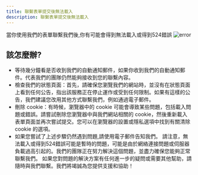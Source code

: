 ```yaml
---
title: 聯繫表單提交後無法載入
description: 聯繫表單提交後無法載入
---
```

當你使用我們的表單聯繫我們後,你有可能會得到無法載入或得到524錯誤
![error](/error.jpg)
## 該怎麼辦?
- 等待幾分鐘看是否收到我們的自動通知郵件，如果你收到我們的自動通知郵件。代表我們的團隊仍然能夠接收到您的聯繫內容。
- 檢查我們的狀態頁面：首先，請確保您瀏覽我們的網站時，並沒有在狀態頁面上看到任何公告，指出該服務正在停止運作或受到任何限制。如果有這樣的公告，我們建議您改用其他方式聯繫我們，例如通過電子郵件。
- 刪除 cookie：有時候，瀏覽器中的 cookie 可能會導致某些問題，包括載入問題或錯誤。請嘗試刪除您瀏覽器中與我們網站相關的 cookie，然後重新載入表單頁面並再次嘗試提交。您可以在瀏覽器的設置或隱私選項中找到有關清除 cookie 的選項。
- 如果您嘗試了上述步驟仍然遇到問題,請使用電子郵件告知我們。
請注意，無法載入或得到524錯誤可能是暫時的問題，可能是由於網絡連接問題或伺服器負載過高引起的。我們的團隊正在努力解決這個問題，並盡力確保您能夠正常聯繫我們。
如果您對問題的解決方案有任何進一步的疑問或需要其他幫助，請隨時與我們聯繫。我們將竭誠為您提供支援和協助！
